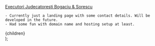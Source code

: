 <a href="https://executoribucuresti.ro" target="_blank">
  Executori Judecatoresti Bogaciu & Sorescu
</a>

    - Currently just a landing page with some contact details. Will be developed in the future.
    - Had some fun with domain name and hosting setup at least.

  <div className="prose prose-zinc dark:prose-invert prose-a:underline-offset-4 prose-a:font-semibold prose-a:text-lg">
    {children}
  </div>
);
